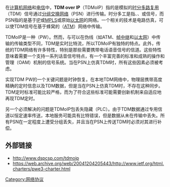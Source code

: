{{Orphan|time=2016-12-17T14:29:24+00:00}}

{{NoteTA|G1=Communication}}
在[[计算机网络|计算机网络]]和[[电信|电信]]中，'''TDM over IP'''（TDMoIP）指的是模拟的[[时分多路复用|时分多路复用]]（TDM）信号通过[[分组交换|分组交换网络]]（PSN）进行传输。时分多工是指{{le|数字信号1|Digital Signal 1|T1}}、{{le|E载波|E-carrier|E1}}、{{le|T载波|T-carrier|T3}}或{{le|E载波|E-carrier|E3}}信号，而PSN指的是基于[[网际协议|IP]]或[[多协议标签交换|MPLS]]或原始[[以太网|以太网]]的网络。一个相关的技术是电路仿真，可以使TDM信号在基于蜂窝的（[[异步传输模式|ATM]]）网络中传输。

TDMoIP是一种{{le|伪线|pseudowire}}（PW）。然而，与可以在伪线（如ATM、[[帧中继|帧中继]]和[[以太网|以太网]]）中传输的传输类型不同，TDM是实时比特流，所以TDMoIP有独特的特点。此外，传统的TDM网络有许多特性，特别是那些需要携带电话语音信号的信道。这些特性意味着需要一个支持一系列话音信号特点，有一个丰富完善的标准和成熟的操作和管理（OAM）机制的信号系统。当在PSN上仿真TDM时，所有这些因素必须被考虑。

实现TDM PW的一个关键问题是时钟恢复。在本地TDM网络中，物理层携带高度精确的定时信息以及TDM数据，但是当在PSN上仿真TDM时，不存在这种同步。TDM定时标准可能比较严格，而为了符合这些标准可能需要创新机制来自适应地再现TDM定时。

另一个必须解决的问题是TDMoIP包丢失隐藏（PLC）。由于TDM数据通过专用信道以恒定速率传送，本地服务可能具有比特错误，但是数据从未在传输中丢失。所有PSN在一定程度上遭受分组丢失，并且当在PSN上传送TDM时必须对其进行补偿。

== 外部链接 ==

* http://www.dspcsp.com/tdmoip{{Wayback|url=http://www.dspcsp.com/tdmoip |date=20161106122721 }}
* https://web.archive.org/web/20041204205443/http://www.ietf.org/html.charters/pwe3-charter.html

[[Category:网络协议|Category:网络协议]]